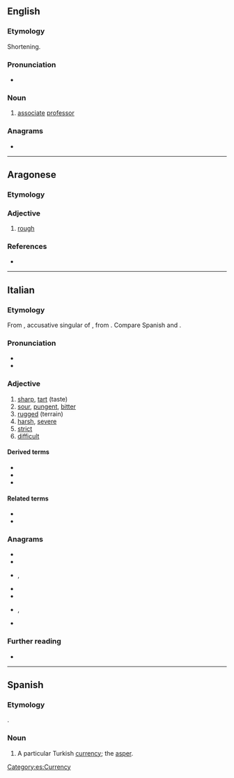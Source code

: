 ==English==

===Etymology===
Shortening.

===Pronunciation===
* {{audio|EN-AU ck1 aspro.ogg|Audio (AU)|lang=en}}

===Noun===
{{en-noun}}

# {{lb|en|Australian|informal}} [[associate]] [[professor]]

===Anagrams===
* {{anagrams|en|a=aoprs|Paros|praos|proas|psora|rapos|rapso|roaps|sapor|sapro-}}

----

==Aragonese==

===Etymology===
{{rfe|an}}

===Adjective===
{{an-adj|aspr}}
# [[rough]]

===References===
* {{R:DBLA}}

----

==Italian==

===Etymology===
From {{inh|it|la|asperum}}, accusative singular of {{m|la|asper||rough}}, from {{der|it|ine-pro|*h₂esp-||to cut}}. Compare Spanish and {{cog|pt|áspero||rough}}.

===Pronunciation===
* {{IPA|/ˈas.pro/|[ˈäs̪pr̺o̞]|lang=it}}
* {{hyph|à|spro|lang=it}}

===Adjective===
{{it-adj|aspr}}

# [[sharp]], [[tart]] (taste)
# [[sour]], [[pungent]], [[bitter]]
# [[rugged]] (terrain)
# [[harsh]], [[severe]]
# [[strict]]
# [[difficult]]

====Derived terms====
* {{l|it|asprezza}}
* {{l|it|asprigno}}
* {{l|it|inasprire}}

====Related terms====
* {{l|it|asperità}}
* {{l|it|asperrimo}}

===Anagrams===
* {{l|it|parso}}
* {{l|it|prosa}}
* {{l|it|raspo}}, {{l|it|raspò}}
* {{l|it|saprò}}
* {{l|it|sopra}}
* {{l|it|sparo}}, {{l|it|sparò}}
* {{l|it|spora}}

===Further reading===
* {{R:it:Treccani}}

----

==Spanish==

===Etymology===
{{etyl|grc|es}} {{m|el|ἄσπρον}}.

===Noun===
{{es-noun|m}}

# A particular Turkish [[currency]]; the [[asper]].

[[Category:es:Currency]]